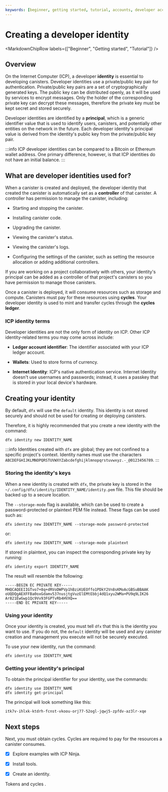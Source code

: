 ```yaml
---
keywords: [beginner, getting started, tutorial, accounts, developer account]
---
```



# Creating a developer identity

<MarkdownChipRow labels={["Beginner", "Getting started", "Tutorial"]} />

## Overview

On the Internet Computer (ICP), a developer **identity** is essential to developing canisters. Developer identities use a private/public key pair for authentication. Private/public key pairs are a set of cryptographically generated keys. The public key can be distributed openly, as it will be used by services to encrypt messages. Only the holder of the corresponding private key can decrypt these messages, therefore the private key must be kept secret and stored securely.

Developer identities are identified by a **principal**, which is a generic identifier value that is used to identify users, <GlossaryTooltip>canisters</GlossaryTooltip>, and potentially other entities on the network in the future. Each developer identity's principal value is derived from the identity's public key from the private/public key pair.

:::info
ICP developer identities can be compared to a Bitcoin or Ethereum wallet address. One primary difference, however, is that ICP identities do not have an initial balance.
:::

## What are developer identities used for?

When a canister is created and deployed, the developer identity that created the canister is automatically set as a **controller** of that canister. A controller has permission to manage the canister, including:

- Starting and stopping the canister.

- Installing canister code.

- Upgrading the canister.

- Viewing the canister's status.

- Viewing the canister's logs.

- Configuring the settings of the canister, such as setting the resource allocation or adding additional controllers.

If you are working on a project collaboratively with others, your identity's principal can be added as a controller of that project's canisters so you have permission to manage those canisters.

Once a canister is deployed, it will consume resources such as storage and compute. Canisters must pay for these resources using **cycles**. Your developer identity is used to mint and transfer cycles through the **cycles ledger**.

### ICP identity terms

Developer identities are not the only form of identity on ICP. Other ICP identity-related terms you may come across include:

- **Ledger account identifier**: The identifier associated with your ICP ledger account.

- **Wallets**: Used to store forms of currency.

- **Internet Identity**: ICP's native authentication service. Internet Identity doesn't use usernames and passwords; instead, it uses a passkey that is stored in your local device's hardware.

## Creating your identity

By default, `dfx` will use the `default` identity. This identity is not stored securely and should not be used for creating or deploying canisters.

Therefore, it is highly recommended that you create a new identity with the command:

```
dfx identity new IDENTITY_NAME
```

:::info
Identities created with `dfx` are global; they are not confined to a specific project's context. Identity names must use the characters `ABCDEFGHIJKLMNOPQRSTUVWXYZabcdefghijklmnopqrstuvwxyz.-_@0123456789`.
:::

### Storing the identity's keys

When a new identity is created with `dfx`, the private key is stored in the `~/.config/dfx/identity/IDENTITY_NAME/identity.pem` file. This file should be backed up to a secure location.

The `--storage-mode` flag is available, which can be used to create a password-protected or plaintext PEM file instead. These flags can be used such as:

```
dfx identity new IDENTITY_NAME --storage-mode password-protected
```

or:

```
dfx identity new IDENTITY_NAME --storage-mode plaintext
```

If stored in plaintext, you can inspect the corresponding private key by running:

```
dfx identity export IDENTITY_NAME
```

The result will resemble the following:

```
-----BEGIN EC PRIVATE KEY-----
MHQCAQEEIIGTvo7+8q+dRVoDWPVp1hBziKUEOffo1PDkY2Vn8sKMoAcGBSuBBAAK
oUQDQgAEXFFBa0oxGdamv537nusjtgVuzElEMtEbbj4dQ1xyu2WMa+PU9q9LIK26
Ar821EwGwp1Qc9Vv93FGPTvRb4HVXQ==
-----END EC PRIVATE KEY-----
```

### Using your identity

Once your identity is created, you must tell `dfx` that this is the identity you want to use. If you do not, the `default` identity will be used and any canister creation and management you execute will not be securely executed.

To use your new identity, run the command:

```
dfx identity use IDENTITY_NAME
```

### Getting your identity's principal

To obtain the principal identifier for your identity, use the commands:

```
dfx identity use IDENTITY_NAME
dfx identity get-principal
```

The principal will look something like this:

```
itk7v-ihlxk-ktdrh-fcnst-vkoou-orj77-52ogl-jqwj5-zpfdv-az3lr-xqe
```

## Next steps

Next, you must obtain cycles. Cycles are required to pay for the resources a canister consumes.

- [x] Explore examples with ICP Ninja.

- [x] Install tools.

- [x] Create an identity.

<LinkArrowDocs />
<Link
href="/docs/current/developer-docs/getting-started/tokens-and-cycles"
>
Tokens and cycles
</Link>.